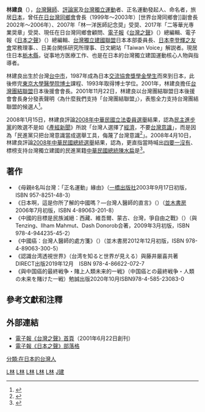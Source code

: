 '''林建良'''（{{bd|1958年|9月7日|||L林}}），[[台灣|台灣]][[醫師|醫師]]、[[評論家|評論家]]及[[台灣獨立運動|台灣獨立運動]]者、正名運動發起人、命名者，旅居[[日本|日本]]，曾任[[在日台灣同鄉會|在日台灣同鄉會]]會長（1999年～2003年）[世界台灣同鄉會]]副會長2002年～2006年）、2007年「林一洋医師記念奨」受奨、2017年「二等華光専業奨章」受奨、現任在日台灣同鄉會顧問、[[電子報|電子報]]《[[台灣之聲|台灣之聲]]》（{{lang|ja|台湾の声}}）總編輯、電子報《[[日本之聲|日本之聲]]》（{{lang|ja|日本の声}}）總編輯、[[台灣獨立建國聯盟|台灣獨立建國聯盟]]日本本部委員長、[[日本李登輝之友會|日本李登輝之友會]]常務理事、、日美台関係研究所理事、日文網站「Taiwan Voice」解説者。現居住日本[[栃木縣|栃木縣]]，従事地方医療工作、也是在日本的台灣獨立建国運動核心人物與指導者。

林建良出生於台灣[[台中市|台中市]]，1987年成為日本[[交流協會|交流協會]][[獎學金|獎學金]][[學生|學生]]而來到日本，此後修完[[東京大學|東京大學]][[醫學院|醫學院]][[博士|博士]]課程、1993年取得博士学位。2001年，林建良擔任[[台灣團結聯盟|台灣團結聯盟]]日本後援會會長。2001年11月22日，林建良以台灣團結聯盟日本後援會會長身分發表聲明〈為什麼我們支持「台灣團結聯盟」〉，表態全力支持台灣團結聯盟的候選人<ref>{{cite news|author=林建良|url=http://www.geocities.jp/taiwan_assoc/bs01y22.html|title=為什麼我們支持「台灣團結聯盟」|publisher=在日台灣同鄉會|date=2001-11-22|accessdate=2012-08-04|archive-date=2016-03-04|archive-url=https://web.archive.org/web/20160304122207/http://www.geocities.jp/taiwan_assoc/bs01y22.html|dead-url=no}}</ref>。

2008年1月15日，林建良評論[[2008年中華民國立法委員選舉|2008年中華民國立法委員選舉]]結果，認為[[民主進步黨|民主進步黨]]的敗選不是如《[[產經新聞|產經新聞]]》所說「台灣人選擇了[[經濟|經濟]]，不要[[台灣意識|台灣意識]]」，而是因為「民進黨只把台灣意識當成選舉工具，侮蔑了台灣意識<ref>{{cite news|author=林建良|url=http://nihonnokoe.blogspot.tw/2008/01/koe-ijnoxwni.html|title=不要消費台灣意識！|publisher=電子報《日本之聲》部落格|date=2008-01-15|accessdate=2012-09-14|archive-date=2017-12-23|archive-url=https://web.archive.org/web/20171223220348/http://nihonnokoe.blogspot.tw/2008/01/koe-ijnoxwni.html|dead-url=no}}</ref>」。2008年4月10日，林建良評論[[2008年中華民國總統選舉|2008年中華民國總統選舉]]結果，認為{{nihongo|「民進黨敗於自己的無知與傲慢」|民進党は己の無知と傲慢に負けた}}，更直指當時喊出[[四要一沒有|四要一沒有]]、標榜支持台灣獨立建國的民進黨籍[[中華民國總統|中華民國總統]][[陳水扁|陳水扁]]是{{nihongo|「隱性[[統派|統派]]」|隠れ統一派}}<ref>{{cite news|author=林建良|publisher=《月刊日本》2008年5月號|url=http://www.emaga.com/bn/?2008080064265196021319.3407|script-title=ja:<nowiki>陳水扁総統は「隠れ統一派」だった・民進党は己の無知と傲慢に負けた</nowiki>|date=2008-04-10|deadurl=yes|archiveurl=https://archive.is/20130425205743/http://www.emaga.com/bn/?2008080064265196021319.3407|archivedate=2013-04-25}}</ref>。

==著作==
*《母親ê名叫台灣：「正名運動」緣由》（[[一橋出版社|一橋出版社]]2003年9月17日初版，ISBN 957-8251-48-3）
*《日本啊，這是你所了解的中國嗎？―台灣人醫師的直言》（{{lang|ja|日本よ、こんな中国とつきあえるか？―台湾人医師の直言}}）（[[並木書房|並木書房]]2006年7月初版，ISBN 4-89063-201-8）
*《中國的目標是民族滅絕：西藏、維吾爾、蒙古、台灣，爭自由之戰》（{{lang|ja|中国の狙いは民族絶滅―チベット・ウイグル・モンゴル・台湾、自由への戦い}}）（與Tenzing、Ilham Mahmut、Dash Donorob合著，{{lang|ja|まどか出版}}2009年3月初版，ISBN 978-4-944235-45-2）
*《中國癌：台灣人醫師的處方箋》（{{lang|ja|中国ガン 台湾人医師の処方箋}}）（並木書房2012年12月初版，ISBN 978-4-89063-300-5）
*《認識台湾透視世界》（台湾を知ると世界が見える）與藤井厳喜共著　DIRECT出版2019年12月　ISBN 978-4-86622-072-7
*《與中国癌的最終戦争・賭上人類未来的一戦》（中国癌との最終戦争・人類の未来を賭けた一戦）勉誠出版2020年10月ISBN978-4-585-23083-0

== 參考文獻和注釋 ==
{{reflist}}

==外部連結==
*[https://web.archive.org/web/20090228182737/http://www.emaga.com/info/3407.html 電子報《台灣之聲》首頁]（2001年6月22日創刊）
*[http://nihonnokoe.blogspot.tw/ 電子報《日本之聲》部落格] {{Wayback|url=http://nihonnokoe.blogspot.tw/ |date=20180325090318 }}

[[Category:日本醫生|L林]]
[[Category:日本政治評論家|L林]]
[[Category:臺灣獨立運動者|L林]]
[[Category:台中市人|L林]]
[[Category:東京大學校友|L林]]
[[Category:林姓|J建]]
[[分類:在日本的台灣人|分類:在日本的台灣人]]
